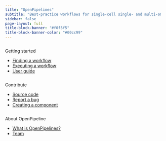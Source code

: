 ```yaml
---
title: "OpenPipelines"
subtitle: "Best-practice workflows for single-cell single- and multi-omics data"
sidebar: false
page-layout: full
title-block-banner: "#f0f5f5"
title-block-banner-color: "#00cc99"
---
```


::: {layout-nrow=1}

:::{.column}
Getting started

 - [Finding a workflow](./components)
 - [Executing a workflow](./guide/running_pipelines.qmd)
 - [User guide](./guide/)
:::

:::{.column}
Contribute

- [Source code](https://github.com/openpipelines-bio/openpipeline)
- [Report a bug](https://github.com/openpipelines-bio/openpipeline/issues/new)
- [Creating a component]()
:::

:::{.column}
About OpenPipeline

- [What is OpenPipelines?](./about/openpipelines.qmd)
- [Team](./about/authors.qmd)
:::
:::

